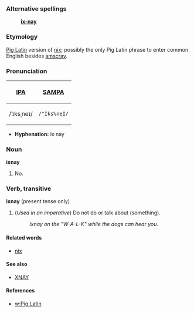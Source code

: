 ===Alternative spellings===
:'''[[ix-nay]]'''

===Etymology===
[[Pig Latin]] version of [[nix]]; possibly the only Pig Latin phrase to enter common English besides [[amscray]].

===Pronunciation===
{| border=1 cellpadding=5
! [[w:International Phonetic Alphabet|IPA]] !! [[w:SAMPA|SAMPA]]
|-
| /ˈɪksˌneɪ/ || <tt>/"Iks%neI/</tt>
|}

*'''Hyphenation:''' ix·nay

===Noun===
'''ixnay'''

# No.

===Verb, transitive===
'''ixnay''' (present tense only)

# (''Used in an imperative'') Do not do or talk about (something).
#: ''Ixnay on the "W-A-L-K" while the dogs can hear you.''

====Related words====
*[[nix]]

====See also====
*[[XNAY]]

====References====

*[[w:Pig Latin]]